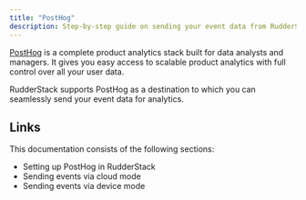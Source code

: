 ```yaml
---
title: "PostHog"
description: Step-by-step guide on sending your event data from RudderStack to PostHog.
---
```


[PostHog](https://posthog.com/) is a complete product analytics stack built for data analysts and managers. It gives you easy access to scalable product analytics with full control over all your user data.

RudderStack supports PostHog as a destination to which you can seamlessly send your event data for analytics.

## Links

This documentation consists of the following sections:

- <Link to="/destinations/streaming-destinations/posthog/setting-up-posthog/">Setting up PostHog in RudderStack</Link>
- <Link to="/destinations/streaming-destinations/posthog/posthog-cloud-mode/">Sending events via cloud mode</Link>
- <Link to="/destinations/streaming-destinations/posthog/posthog-device-mode/">Sending events via device mode</Link>
